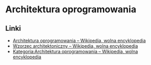 # Architektura oprogramowania

## Linki

- [Architektura oprogramowania – Wikipedia, wolna encyklopedia](https://pl.wikipedia.org/wiki/Architektura_oprogramowania)
- [Wzorzec architektoniczny – Wikipedia, wolna encyklopedia](https://pl.wikipedia.org/wiki/Wzorzec_architektoniczny)
- [Kategoria:Architektura oprogramowania – Wikipedia, wolna encyklopedia](https://pl.wikipedia.org/wiki/Kategoria:Architektura_oprogramowania)
